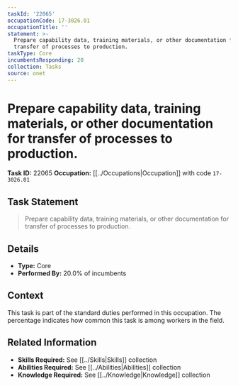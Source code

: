 ```yaml
---
taskId: '22065'
occupationCode: 17-3026.01
occupationTitle: ''
statement: >-
  Prepare capability data, training materials, or other documentation for
  transfer of processes to production.
taskType: Core
incumbentsResponding: 20
collection: Tasks
source: onet
---
```

# Prepare capability data, training materials, or other documentation for transfer of processes to production.

**Task ID:** 22065
**Occupation:** [[../Occupations|Occupation]] with code `17-3026.01`

## Task Statement

> Prepare capability data, training materials, or other documentation for transfer of processes to production.

## Details

- **Type:** Core
- **Performed By:** 20.0% of incumbents

## Context

This task is part of the standard duties performed in this occupation. The percentage indicates how common this task is among workers in the field.

## Related Information

- **Skills Required:** See [[../Skills|Skills]] collection
- **Abilities Required:** See [[../Abilities|Abilities]] collection
- **Knowledge Required:** See [[../Knowledge|Knowledge]] collection
